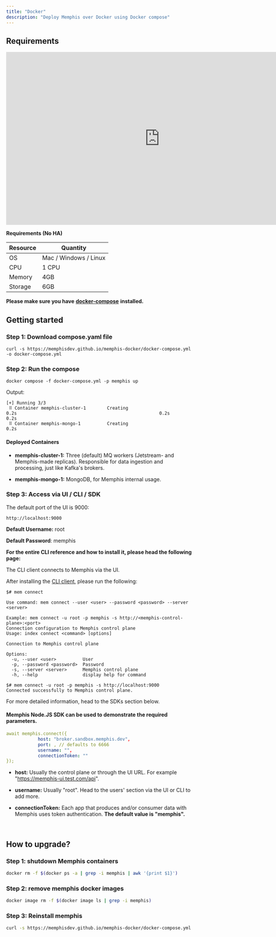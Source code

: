 ```yaml
---
title: "Docker"
description: "Deploy Memphis over Docker using Docker compose"
---
```


## Requirements

<iframe
  width="831"
  height="468"
  src="https://www.youtube.com/embed/cXAk60hMtHs"
  title="How to install memphis{dev} broker using Docker-Compose"
  frameborder="0"
  allow="accelerometer; autoplay; clipboard-write; encrypted-media; gyroscope; picture-in-picture; web-share"
  allowfullscreen
></iframe>

**Requirements (No HA)**

| Resource | Quantity              |
| -------- | --------------------- |
| OS       | Mac / Windows / Linux |
| CPU      | 1 CPU                 |
| Memory   | 4GB                   |
| Storage  | 6GB                   |

**Please make sure you have**
[**docker-compose**](https://docs.docker.com/compose/) **installed.**

## Getting started

### Step 1: Download compose.yaml file

```
curl -s https://memphisdev.github.io/memphis-docker/docker-compose.yml -o docker-compose.yml
```

### Step 2: Run the compose

```
docker compose -f docker-compose.yml -p memphis up
```

Output:

```
[+] Running 3/3
 ⠿ Container memphis-cluster-1        Creating                                                      0.2s                                                      0.2s                                                  0.2s
 ⠿ Container memphis-mongo-1          Creating                                                      0.2s
```

#### Deployed Containers

- **memphis-cluster-1:** Three (default) MQ workers (Jetstream- and Memphis-made
  replicas). Responsible for data ingestion and processing, just like Kafka's
  brokers.

- **memphis-mongo-1:** MongoDB, for Memphis internal usage.

### Step 3: Access via UI / CLI / SDK

<Tabs>

<Tab title="UI" >

The default port of the UI is 9000:

```
http://localhost:9000
```

**Default Username:** root

**Default Password**: memphis

</Tab>

<Tab title="CLI" >

**For the entire CLI reference and how to install it, please head the following
page:**

<Card title="CLI" href="/cli/installation" />

The CLI client connects to Memphis via the UI.

After installing the [CLI client](/cli/installation), please run the following:

```
$# mem connect

Use command: mem connect --user <user> --password <password> --server <server>

Example: mem connect -u root -p memphis -s http://<memphis-control-plane>:<port>
Connection configuration to Memphis control plane
Usage: index connect <command> [options]

Connection to Memphis control plane

Options:
  -u, --user <user>          User
  -p, --password <password>  Password
  -s, --server <server>      Memphis control plane
  -h, --help                 display help for command
```

```
$# mem connect -u root -p memphis -s http://localhost:9000
Connected successfully to Memphis control plane.
```

</Tab>

<Tab title="SDK" >

For more detailed information, head to the SDKs section below.

<Card title="SDKs and Protocols" href="/sdks-and-protocols/nats" />

####

#### Memphis Node.JS SDK can be used to demonstrate the required parameters.

```yaml
await memphis.connect({
            host: "broker.sandbox.memphis.dev",
            port: , // defaults to 6666
            username: "",
            connectionToken: ""
});
```

- **host:** Usually the control plane or through the UI URL. For example
  "https://memphis-ui.test.com/api".

- **username:** Usually "root". Head to the users' section via the UI or CLI to
  add more.

- **connectionToken:** Each app that produces and/or consumer data with Memphis
  uses token authentication. **The default value is "memphis".**

</Tab>

</Tabs>
<br />
<Card
  title="Step 2 - Hello World"
  icon="file"
  href="/memphis/getting-started/2-hello-world"
/>

## How to upgrade?

### Step 1: shutdown Memphis containers

```bash
docker rm -f $(docker ps -a | grep -i memphis | awk '{print $1}')
```

### Step 2: remove memphis docker images

```bash
docker image rm -f $(docker image ls | grep -i memphis)
```

### Step 3: Reinstall memphis

```bash
curl -s https://memphisdev.github.io/memphis-docker/docker-compose.yml -o docker-compose.yml && docker compose -f docker-compose.yml -p memphis up
```
